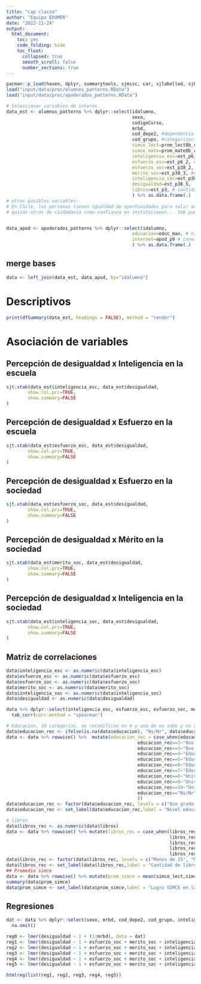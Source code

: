 ```yaml
---
title: "cap clacso"
author: "Equipo EDUMER"
date: "2022-11-24"
output: 
  html_document: 
    toc: yes
    code_folding: hide
    toc_float: 
      collapsed: true
      smooth_scroll: false
      number_sections: true
---
```


```r
pacman::p_load(haven, dplyr, summarytools, sjmisc, car, sjlabelled, sjPlot, lme4, stargazer, corrplot, ltm, texreg, ordinal, MASS, webshot, ggplot2)
load("input/data/proc/alumnos_patterns.RData")
load("input/data/proc/apoderados_patterns.RData")
```

```r
# Seleccionar variables de interes
data_est <- alumnos_patterns %>% dplyr::select(idalumno,
                                               sexo,
                                               codigoCurso,
                                               mrbd,
                                               cod_depe2, #dependencia administrativa
                                               cod_grupo, #categorizacion socioeconomica
                                               simce_lect=prom_lect8b_rbd, #Promedio lectura escuela
                                               simce_mate=prom_mate8b_rbd, # Promedio matematica escuela
                                               inteligencia_esc=est_p6_1, # inteligencia escolar
                                               esfuerzo_esc=est_p6_2, # esfuerzo escolar
                                               esfuerzo_soc=est_p38_2, #esfuerzo social
                                               merito_soc=est_p38_3, #merito social
                                               inteligencia_soc=est_p38_4, #inteligencia social
                                               desigualdad=est_p38_5,
                                               libros=est_p3, # cantidad de libros
                                               ) %>% as.data.frame(.)
# otras posibles variables:
# En Chile, las personas tienen igualdad de oportunidades para salir adelante (est_p38_1)
# quizás otras de ciudadanía como confianza en instituciones... tmb puede ser eso de involucramiento cognitivo (uso de medios de comunicación para informarse)


data_apod <- apoderados_patterns %>% dplyr::select(idalumno,
                                               educacion=educ_max, # nivel educacional mas alto
                                               internet=apod_p9 # conexion a internet en la casa
                                               ) %>% as.data.frame(.)
```

## merge bases
```r
data <- left_join(data_est, data_apod, by="idalumno")
```

# Descriptivos

```r
print(dfSummary(data_est, headings = FALSE), method = "render")
```

# Asociación de variables

## Percepción de desigualdad x Inteligencia en la escuela

```r
sjt.xtab(data_est$inteligencia_esc, data_est$desigualdad,
        show.col.prc=TRUE,
        show.summary=FALSE
)
```

## Percepción de desigualdad x Esfuerzo en la escuela

```r
sjt.xtab(data_est$esfuerzo_esc, data_est$desigualdad,
        show.col.prc=TRUE,
        show.summary=FALSE
)
```

## Percepción de desigualdad x Esfuerzo en la sociedad

```r
sjt.xtab(data_est$esfuerzo_soc, data_est$desigualdad,
        show.col.prc=TRUE,
        show.summary=FALSE
)
```

## Percepción de desigualdad x Mérito en la sociedad

```r
sjt.xtab(data_est$merito_soc, data_est$desigualdad,
        show.col.prc=TRUE,
        show.summary=FALSE
)
```

## Percepción de desigualdad x Inteligencia en la sociedad

```r
sjt.xtab(data_est$inteligencia_soc, data_est$desigualdad,
        show.col.prc=TRUE,
        show.summary=FALSE
)
```

## Matriz de correlaciones

```r
data$inteligencia_esc <- as.numeric(data$inteligencia_esc)
data$esfuerzo_esc <- as.numeric(data$esfuerzo_esc)
data$esfuerzo_soc <- as.numeric(data$esfuerzo_soc)
data$merito_soc <- as.numeric(data$merito_soc)
data$inteligencia_soc <- as.numeric(data$inteligencia_soc)
data$desigualdad <- as.numeric(data$desigualdad)

data %>% dplyr::select(inteligencia_esc, esfuerzo_esc, esfuerzo_soc, merito_soc, inteligencia_soc, desigualdad) %>% 
  tab_corr(corr.method = "spearman")
```

```r
# Educacion. 10 categorías, se recodifican en 4 y una de no sabe y no responde
data$educacion_rec <- ifelse(is.na(data$educacion), "Ns/Nr", data$educacion)
data <- data %>% rowwise() %>%  mutate(educacion_rec = case_when(educacion_rec==1~"8vo grado o menos",
                                                 educacion_rec==2~"8vo grado o menos",
                                                 educacion_rec==3~"8vo grado o menos",
                                                 educacion_rec==4~"Educación secundaria",
                                                 educacion_rec==5~"Educación secundaria",
                                                 educacion_rec==6~"Educación técnica",
                                                 educacion_rec==7~"Educación técnica",
                                                 educacion_rec==8~"Universidad o postgrado",
                                                 educacion_rec==9~"Universidad o postgrado",
                                                 educacion_rec==10~"Universidad o postgrado",
                                                 educacion_rec=="Ns/Nr"~"Ns/Nr"
                                                 ))
data$educacion_rec <- factor(data$educacion_rec, levels = c("8vo grado o menos", "Educación secundaria", "Educación técnica", "Universidad o postgrado", "Ns/Nr"))
data$educacion_rec <- set_label(data$educacion_rec,label = "Nivel educacional de los padres")

# libros
data$libros_rec <- as.numeric(data$libros)
data <- data %>% rowwise() %>% mutate(libros_rec = case_when(libros_rec==1 ~ "Menos de 25",
                                                             libros_rec==2 ~ "Menos de 25",
                                                             libros_rec==3 ~ "Más de 25",
                                                             libros_rec==4 ~ "Más de 25",
                                                             libros_rec==5 ~ "Más de 25"))
data$libros_rec <- factor(data$libros_rec, levels = c("Menos de 25", "Más de 25"))
data$libros_rec <- set_label(data$libros_rec,label = "Cantidad de libros en el hogar")
## Promedio simce
data <- data %>% rowwise() %>% mutate(prom_simce = mean(simce_lect,simce_mate))
summary(data$prom_simce)
data$prom_simce <- set_label(data$prom_simce,label = "Logro SIMCE en la escuela")
```

## Regresiones

```r
dat <- data %>% dplyr::select(sexo, mrbd, cod_depe2, cod_grupo, inteligencia_esc, esfuerzo_esc, inteligencia_soc, esfuerzo_soc, merito_soc, desigualdad, libros_rec, educacion_rec, prom_simce) %>% 
  na.omit()

reg0 <- lmer(desigualdad ~ 1 + (1|mrbd), data = dat)
reg1 <- lmer(desigualdad ~ 1 + esfuerzo_soc + merito_soc + inteligencia_soc + (1 | mrbd), data=dat)
reg2 <- lmer(desigualdad ~ 1 + esfuerzo_soc + merito_soc + inteligencia_soc + esfuerzo_esc + inteligencia_esc + (1 | mrbd), data=dat)
reg3 <- lmer(desigualdad ~ 1 + esfuerzo_soc + merito_soc + inteligencia_soc + esfuerzo_esc + inteligencia_esc + educacion_rec + libros_rec + (1 | mrbd), data=dat)
reg4 <- lmer(desigualdad ~ 1 + esfuerzo_soc + merito_soc + inteligencia_soc + esfuerzo_esc + inteligencia_esc + educacion_rec + libros_rec + cod_depe2 + cod_grupo + (1 | mrbd), data=dat)
reg5 <- lmer(desigualdad ~ 1 + esfuerzo_soc + merito_soc + inteligencia_soc + esfuerzo_esc + inteligencia_esc + educacion_rec + libros_rec + cod_depe2 + cod_grupo + prom_simce + (1 | mrbd), data=dat)

htmlreg(list(reg1, reg2, reg3, reg4, reg5))
```



